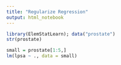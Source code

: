 ```yaml
---
title: "Regularize Regression"
output: html_notebook
---
```



```r
library(ElemStatLearn); data("prostate")
str(prostate)
```


```r
small = prostate[1:5,]
lm(lpsa ~ ., data = small)
```


